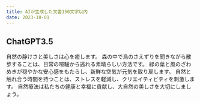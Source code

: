 ```yaml
---
title: AIが生成した文書150文字以内
date: 2023-10-01
---
```


## ChatGPT3.5

自然の静けさと美しさは心を癒します。
森の中で鳥のさえずりを聞きながら散歩することは、日常の喧騒から逃れる素晴らしい方法です。
緑の葉と風のざわめきが穏やかな安心感をもたらし、新鮮な空気が元気を取り戻します。
自然と触れ合う時間を持つことは、ストレスを軽減し、クリエイティビティを刺激します。
自然療法は私たちの健康と幸福に貢献し、大自然の美しさを大切にしましょう。
